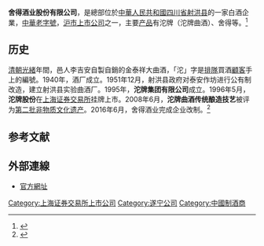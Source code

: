 {{中国非物质文化遗产 
|名称 = 沱牌曲酒传统酿造技艺 
|子项 = 
|图片 = 
|申报地区或单位 = 四川沱牌集团
|序号 = 927 
|编号项目 = Ⅷ—144 
|登录时间 = 2008年 
|备注 =  
|分类 = 传统技艺
|省区市 = 四川
}}
'''舍得酒业股份有限公司'''，是總部位於[[中華人民共和國|中華人民共和國]][[四川省|四川省]][[射洪县|射洪县]]的一家白酒企業，[[中華老字號|中華老字號]]，[[上海|沪市]][[上市公司|上市公司]]之一，主要[[产品|产品]]有沱牌（沱牌曲酒）、舍得等。<ref>{{cite news |title=五大系列产品 将千年代代相传的酿酒精髓沉淀在酒里 |url=https://www.tuopaishede.cn/product.html}}</ref>

==历史==
[[清朝|清朝]][[光緒|光緒]]年間，邑人李吉安自製自銷的金泰祥大曲酒，「沱」字是[[排隊|排隊]]買酒[[顧客|顧客]]手上的編號。1940年，酒厂成立。1951年12月，射洪县政府对泰安作坊进行公有制改造，建立射洪县实验曲酒厂。1995年，'''沱牌集团有限公司'''成立。1996年5月，'''沱牌股份'''在[[上海证券交易所|上海证券交易所]]挂牌上市。2008年6月，'''沱牌曲酒传统酿造技艺'''被评为[[第二批非物质文化遗产|第二批非物质文化遗产]]。2016年6月，舍得酒业完成企业改制。<ref>{{cite news |title=關於舍得 |url=https://www.tuopaishede.cn/about#company}}</ref>

==参考文献==
{{reflist}}

==外部連線==
* [https://web.archive.org/web/20200203060145/http://www.tuopaishede.cn/ 官方網址]

[[Category:上海证券交易所上市公司|Category:上海证券交易所上市公司]]
[[Category:遂宁公司|Category:遂宁公司]]
[[Category:中國制酒商|Category:中國制酒商]]